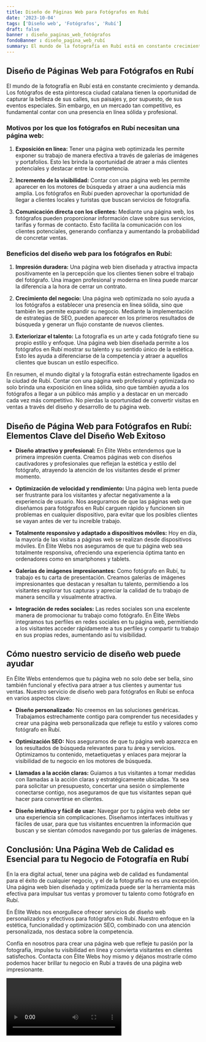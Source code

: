 ```yaml
---
title: Diseño de Páginas Web para Fotógrafos en Rubí
date: '2023-10-04'
tags: ['Diseño web', 'Fotógrafos', 'Rubí']
draft: false
banner : diseño_paginas_web_fotógrafos
fondoBanner : diseño_pagina_web_rubí
summary: El mundo de la fotografía en Rubí está en constante crecimiento y demanda. Los fotógrafos de esta pintoresca ciudad catalana tienen la oportunidad de capturar la belleza de sus calles, sus paisajes y, por supuesto, de sus eventos especiales. Sin embargo, en un mercado tan competitivo, es fundamental contar con una presencia en línea sólida y profesional.
---
```


## Diseño de Páginas Web para Fotógrafos en Rubí

El mundo de la fotografía en Rubí está en constante crecimiento y demanda. Los fotógrafos de esta pintoresca ciudad catalana tienen la oportunidad de capturar la belleza de sus calles, sus paisajes y, por supuesto, de sus eventos especiales. Sin embargo, en un mercado tan competitivo, es fundamental contar con una presencia en línea sólida y profesional.

### Motivos por los que los fotógrafos en Rubí necesitan una página web:

1. **Exposición en línea:** Tener una página web optimizada les permite exponer su trabajo de manera efectiva a través de galerías de imágenes y portafolios. Esto les brinda la oportunidad de atraer a más clientes potenciales y destacar entre la competencia.

2. **Incremento de la visibilidad:** Contar con una página web les permite aparecer en los motores de búsqueda y atraer a una audiencia más amplia. Los fotógrafos en Rubí pueden aprovechar la oportunidad de llegar a clientes locales y turistas que buscan servicios de fotografía.

3. **Comunicación directa con los clientes:** Mediante una página web, los fotógrafos pueden proporcionar información clave sobre sus servicios, tarifas y formas de contacto. Esto facilita la comunicación con los clientes potenciales, generando confianza y aumentando la probabilidad de concretar ventas.

### Beneficios del diseño web para los fotógrafos en Rubí:

1. **Impresión duradera:** Una página web bien diseñada y atractiva impacta positivamente en la percepción que los clientes tienen sobre el trabajo del fotógrafo. Una imagen profesional y moderna en línea puede marcar la diferencia a la hora de cerrar un contrato.

2. **Crecimiento del negocio:** Una página web optimizada no solo ayuda a los fotógrafos a establecer una presencia en línea sólida, sino que también les permite expandir su negocio. Mediante la implementación de estrategias de SEO, pueden aparecer en los primeros resultados de búsqueda y generar un flujo constante de nuevos clientes.

3. **Exteriorizar el talento:** La fotografía es un arte y cada fotógrafo tiene su propio estilo y enfoque. Una página web bien diseñada permite a los fotógrafos en Rubí mostrar su talento y su sentido único de la estética. Esto les ayuda a diferenciarse de la competencia y atraer a aquellos clientes que buscan un estilo específico.

En resumen, el mundo digital y la fotografía están estrechamente ligados en la ciudad de Rubí. Contar con una página web profesional y optimizada no solo brinda una exposición en línea sólida, sino que también ayuda a los fotógrafos a llegar a un público más amplio y a destacar en un mercado cada vez más competitivo. No pierdas la oportunidad de convertir visitas en ventas a través del diseño y desarrollo de tu página web.

<GifSeo />

<Cta />

## Diseño de Página Web para Fotógrafos en Rubí: Elementos Clave del Diseño Web Exitoso

- **Diseño atractivo y profesional:** En Élite Webs entendemos que la primera impresión cuenta. Creamos páginas web con diseños cautivadores y profesionales que reflejan la estética y estilo del fotógrafo, atrayendo la atención de los visitantes desde el primer momento.

- **Optimización de velocidad y rendimiento:** Una página web lenta puede ser frustrante para los visitantes y afectar negativamente a la experiencia de usuario. Nos aseguramos de que las páginas web que diseñamos para fotógrafos en Rubí carguen rápido y funcionen sin problemas en cualquier dispositivo, para evitar que los posibles clientes se vayan antes de ver tu increíble trabajo.

- **Totalmente responsivo y adaptado a dispositivos móviles:** Hoy en día, la mayoría de las visitas a páginas web se realizan desde dispositivos móviles. En Élite Webs nos aseguramos de que tu página web sea totalmente responsiva, ofreciendo una experiencia óptima tanto en ordenadores como en smartphones y tablets.

- **Galerías de imágenes impresionantes:** Como fotógrafo en Rubí, tu trabajo es tu carta de presentación. Creamos galerías de imágenes impresionantes que destacan y resaltan tu talento, permitiendo a los visitantes explorar tus capturas y apreciar la calidad de tu trabajo de manera sencilla y visualmente atractiva.

- **Integración de redes sociales:** Las redes sociales son una excelente manera de promocionar tu trabajo como fotógrafo. En Élite Webs integramos tus perfiles en redes sociales en tu página web, permitiendo a los visitantes acceder rápidamente a tus perfiles y compartir tu trabajo en sus propias redes, aumentando así tu visibilidad.

## Cómo nuestro servicio de diseño web puede ayudar

En Élite Webs entendemos que tu página web no solo debe ser bella, sino también funcional y efectiva para atraer a tus clientes y aumentar tus ventas. Nuestro servicio de diseño web para fotógrafos en Rubí se enfoca en varios aspectos clave:

- **Diseño personalizado:** No creemos en las soluciones genéricas. Trabajamos estrechamente contigo para comprender tus necesidades y crear una página web personalizada que refleje tu estilo y valores como fotógrafo en Rubí.

- **Optimización SEO:** Nos aseguramos de que tu página web aparezca en los resultados de búsqueda relevantes para tu área y servicios. Optimizamos tu contenido, metaetiquetas y enlaces para mejorar la visibilidad de tu negocio en los motores de búsqueda.

- **Llamadas a la acción claras:** Guiamos a tus visitantes a tomar medidas con llamadas a la acción claras y estratégicamente ubicadas. Ya sea para solicitar un presupuesto, concertar una sesión o simplemente conectarse contigo, nos aseguramos de que tus visitantes sepan qué hacer para convertirse en clientes.

- **Diseño intuitivo y fácil de usar:** Navegar por tu página web debe ser una experiencia sin complicaciones. Diseñamos interfaces intuitivas y fáciles de usar, para que tus visitantes encuentren la información que buscan y se sientan cómodos navegando por tus galerías de imágenes.

## Conclusión: Una Página Web de Calidad es Esencial para tu Negocio de Fotografía en Rubí

En la era digital actual, tener una página web de calidad es fundamental para el éxito de cualquier negocio, y el de la fotografía no es una excepción. Una página web bien diseñada y optimizada puede ser la herramienta más efectiva para impulsar tus ventas y promover tu talento como fotógrafo en Rubí.

En Élite Webs nos enorgullece ofrecer servicios de diseño web personalizados y efectivos para fotógrafos en Rubí. Nuestro enfoque en la estética, funcionalidad y optimización SEO, combinado con una atención personalizada, nos destaca sobre la competencia.

Confía en nosotros para crear una página web que refleje tu pasión por la fotografía, impulse tu visibilidad en línea y convierta visitantes en clientes satisfechos. Contacta con Élite Webs hoy mismo y déjanos mostrarle cómo podemos hacer brillar tu negocio en Rubí a través de una página web impresionante.

<Video />

<CtaBot job='Fotógrafos' city='Rubí'/>

<Gmaps query='Rubí+españa+maps' />